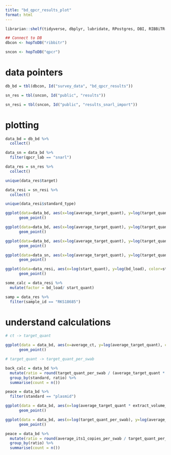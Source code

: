 ```yaml
---
title: "bd_qpcr_results_plot"
format: html
---
```


```r
librarian::shelf(tidyverse, dbplyr, lubridate, RPostgres, DBI, RIBBiTR-BII/ribbitrrr, ggplot2)

## Connect to DB
dbcon <- hopToDB("ribbitr")

sncon <- hopToDB("qpcr")
```

# data pointers
```r
db_bd = tbl(dbcon, Id("survey_data", "bd_qpcr_results"))

sn_res = tbl(sncon, Id("public", "results"))

sn_resi = tbl(sncon, Id("public", "results_snarl_import"))
```

# plotting
```r
data_bd = db_bd %>%
  collect()

data_sn = data_bd %>%
  filter(qpcr_lab == "snarl")

data_res = sn_res %>%
  collect()

unique(data_res$target)

data_resi = sn_resi %>%
  collect()

unique(data_resi$standard_type)

ggplot(data=data_bd, aes(x=log(average_target_quant), y=log(target_quant_per_swab), color=standard_target_type)) +
      geom_point()

ggplot(data=data_bd, aes(x=log(average_target_quant), y=log(target_quant_per_swab), color=standard)) +
      geom_point()

ggplot(data=data_bd, aes(x=log(average_target_quant), y=log(target_quant_per_swab), color=qpcr_lab)) +
      geom_point()

ggplot(data=data_sn, aes(x=log(average_target_quant), y=log(target_quant_per_swab), color=standard)) +
      geom_point()

ggplot(data=data_resi, aes(x=log(start_quant), y=log(bd_load), color=standard_type)) +
      geom_point()

some_calc = data_resi %>%
  mutate(factor = bd_load/ start_quant)

samp = data_res %>%
  filter(sample_id == "RKS18685")

```

# understand calculations
```r
# ct -> target_quant

ggplot(data = data_bd, aes(x=average_ct, y=log(average_target_quant), color = standard)) +
      geom_point()

# target_quant -> target_quant_per_swab

back_calc = data_bd %>%
  mutate(ratio = round(target_quant_per_swab / (average_target_quant * extract_volume_uL/(volume_template_dna_uL * qpcr_dilution_factor)), digits = 1)) %>%
  group_by(standard, ratio) %>%
  summarise(count = n())

peace = data_bd %>%
  filter(standard == "plasmid")

ggplot(data = data_bd, aes(x=log(average_target_quant * extract_volume_uL/(volume_template_dna_uL * qpcr_dilution_factor)), y=log(target_quant_per_swab), color = standard)) +
      geom_point()

ggplot(data = data_bd, aes(x=log(target_quant_per_swab), y=log(average_its1_copies_per_swab), color = standard)) +
      geom_point()

peace = data_bd %>%
  mutate(ratio = round(average_its1_copies_per_swab / target_quant_per_swab, digits = 0)) %>%
  group_by(ratio) %>%
  summarise(count = n())



```